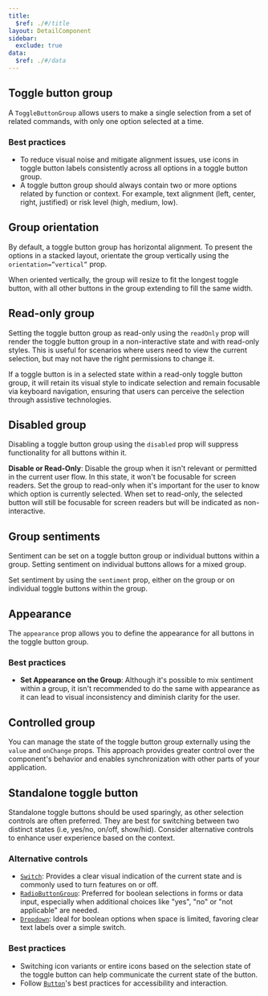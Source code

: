 ```yaml
---
title:
  $ref: ./#/title
layout: DetailComponent
sidebar:
  exclude: true
data:
  $ref: ./#/data
---
```


## Toggle button group

A `ToggleButtonGroup` allows users to make a single selection from a set of related commands, with only one option selected at a time.

### Best practices

- To reduce visual noise and mitigate alignment issues, use icons in toggle button labels consistently across all options in a toggle button group.
- A toggle button group should always contain two or more options related by function or context. For example, text alignment (left, center, right, justified) or risk level (high, medium, low).

<LivePreview
  componentName="toggle-button"
  exampleName="ToggleButtonGroupDefault"
/>

## Group orientation

By default, a toggle button group has horizontal alignment. To present the options in a stacked layout, orientate the group vertically using the `orientation=”vertical”` prop.

When oriented vertically, the group will resize to fit the longest toggle button, with all other buttons in the group extending to fill the same width.

<LivePreview
  componentName="toggle-button"
  exampleName="ToggleButtonGroupVertical"
/>

## Read-only group

Setting the toggle button group as read-only using the `readOnly` prop will render the toggle button group in a non-interactive state and with read-only styles. This is useful for scenarios where users need to view the current selection, but may not have the right permissions to change it.

If a toggle button is in a selected state within a read-only toggle button group, it will retain its visual style to indicate selection and remain focusable via keyboard navigation, ensuring that users can perceive the selection through assistive technologies.

<LivePreview
  componentName="toggle-button"
  exampleName="ToggleButtonGroupReadOnly"
/>

## Disabled group

Disabling a toggle button group using the `disabled` prop will suppress functionality for all buttons within it.

**Disable or Read-Only**: Disable the group when it isn't relevant or permitted in the current user flow. In this state, it won't be focusable for screen readers. Set the group to read-only when it's important for the user to know which option is currently selected. When set to read-only, the selected button will still be focusable for screen readers but will be indicated as non-interactive.

<LivePreview
  componentName="toggle-button"
  exampleName="ToggleButtonGroupDisabled"
/>

## Group sentiments

Sentiment can be set on a toggle button group or individual buttons within a group. Setting sentiment on individual buttons allows for a mixed group.

Set sentiment by using the `sentiment` prop, either on the group or on individual toggle buttons within the group.

<LivePreview
  componentName="toggle-button"
  exampleName="ToggleButtonGroupSentiment"
/>

## Appearance

The `appearance` prop allows you to define the appearance for all buttons in the toggle button group.

### Best practices

- **Set Appearance on the Group**: Although it's possible to mix sentiment within a group, it isn't recommended to do the same with appearance as it can lead to visual inconsistency and diminish clarity for the user.

<LivePreview
  componentName="toggle-button"
  exampleName="ToggleButtonGroupAppearance"
/>

## Controlled group

You can manage the state of the toggle button group externally using the `value` and `onChange` props. This approach provides greater control over the component's behavior and enables synchronization with other parts of your application.

<LivePreview
  componentName="toggle-button"
  exampleName="ToggleButtonGroupControlled"
/>

## Standalone toggle button

Standalone toggle buttons should be used sparingly, as other selection controls are often preferred. They are best for switching between two distinct states (i.e, yes/no, on/off, show/hid). Consider alternative controls to enhance user experience based on the context.

### Alternative controls

- [`Switch`](/salt/components/switch): Provides a clear visual indication of the current state and is commonly used to turn features on or off.
- [`RadioButtonGroup`](/salt/components/radio-button): Preferred for boolean selections in forms or data input, especially when additional choices like "yes", "no" or "not applicable" are needed.
- [`Dropdown`](/salt/components/dropdown): Ideal for boolean options when space is limited, favoring clear text labels over a simple switch.

### Best practices

- Switching icon variants or entire icons based on the selection state of the toggle button can help communicate the current state of the button.
- Follow [`Button`](/salt/components/button)'s best practices for accessibility and interaction.

<LivePreview componentName="toggle-button" exampleName="ToggleButtonDefault" />

